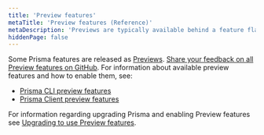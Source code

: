 ```yaml
---
title: 'Preview features'
metaTitle: 'Preview features (Reference)'
metaDescription: 'Previews are typically available behind a feature flag or require some form of opt-in.'
hiddenPage: false
---
```


<TopBlock>

Some Prisma features are released as [Previews](/about/prisma/releases#preview). [Share your feedback on all Preview features on GitHub](https://github.com/prisma/prisma/issues/3108). For information about available preview features and how to enable them, see:

- [Prisma CLI preview features](cli-preview-features)
- [Prisma Client preview features](client-preview-features)

For information regarding upgrading Prisma and enabling Preview features see [Upgrading to use Preview features](/guides/upgrade-guides/upgrading-to-use-preview-features).

</TopBlock>
